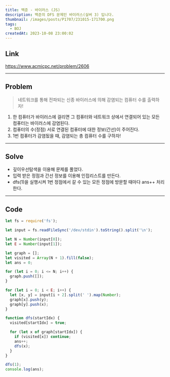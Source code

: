 ```yaml
---
title: 백준 - 바이러스 (JS)
description: 백준의 DFS 문제인 바이러스(실버 3) 입니다.
thumbnail: /images/posts/P1707/231015-171700.png
tags:
  - BOJ
createdAt: 2023-10-08 23:00:02
---
```


## Link

https://www.acmicpc.net/problem/2606

<hr />

## Problem

> 네트워크를 통해 전파되는 신종 바이러스에 의해 감염되는 컴퓨터 수를 출력하자!

1. 한 컴퓨터가 바이러스에 걸리면 그 컴퓨터와 네트워크 상에서 연결되어 있는 모든 컴퓨터는 바이러스에 감염된다.
2. 컴퓨터의 수(정점) 서로 연결된 컴퓨터에 대한 정보(간선)이 주어진다.
3. 1번 컴퓨터가 감염됬을 때, 감염되는 총 컴퓨터 수를 구하자!

<hr />

## Solve

- 깊이우선탐색을 이용해 문제를 풀었다.
- 입력 받은 정점과 간선 정보를 이용해 인접리스트를 만든다.
- dfs(1)을 실행시켜 1번 정점에서 갈 수 있는 모든 정점에 방문할 때마다 ans++ 처리한다.

<hr />

## Code

```javascript
let fs = require('fs');

let input = fs.readFileSync('/dev/stdin').toString().split('\n');

let N = Number(input[0]);
let E = Number(input[1]);

let graph = [];
let visited = Array(N + 1).fill(false);
let ans = 0;

for (let i = 0; i <= N; i++) {
  graph.push([]);
}

for (let i = 0; i < E; i++) {
  let [x, y] = input[i + 2].split(' ').map(Number);
  graph[x].push(y);
  graph[y].push(x);
}

function dfs(startIdx) {
  visited[startIdx] = true;

  for (let x of graph[startIdx]) {
    if (visited[x]) continue;
    ans++;
    dfs(x);
  }
}

dfs(1);
console.log(ans);
```

